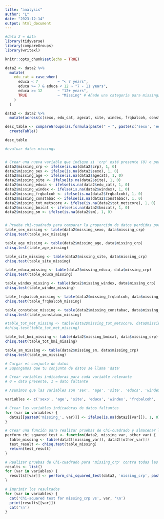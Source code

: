 ```yaml
---
title: "analysis"
author: "L"
date: "2023-12-14"
output: html_document
---
```


```r
#data 2 = data
library(tidyverse)
library(compareGroups)
library(writexl)

knitr::opts_chunk$set(echo = TRUE)
```

```r

data2 <- data2 %>%
  mutate(
    edu_cat = case_when(
      educa < 7         ~ "< 7 years",
      educa >= 7 & educa < 12 ~ "7 - 11 years",
      educa >= 12       ~ "12+ years",
      TRUE              ~ "Missing" # Añade una categoría para missings
    )
  ) 

```

```r
data2 <- data2 %>%
  mutate(across(c(sexo, edu_cat, agecat, site, windex, frqbalcoh, constabac, bmicat, diet,sm), as.factor))

desc_table <- compareGroups(as.formula(paste(" ~ ", paste(c('sexo', 'edu_cat', 'agecat', 'site', 'windex', 'frqbalcoh', 'constabac', 'bmicat', 'diet','sm'), collapse= "+"))), data = data2) %>%
  createTable() 

desc_table


```

```r
#evaluar datos missings


# Crear una nueva variable que indique si 'crp' está presente (0) o perdido (1)
data2$missing_crp <- ifelse(is.na(data2$crp), 1, 0)
data2$missing_sex <- ifelse(is.na(data2$sexo), 1, 0)
data2$missing_age <- ifelse(is.na(data2$agecat), 1, 0)
data2$missing_site <- ifelse(is.na(data2$site), 1, 0)
data2$missing_educa <- ifelse(is.na(data2$edu_cat), 1, 0)
data2$missing_windex <- ifelse(is.na(data2$windex), 1, 0)
data2$missing_frqbalcoh <- ifelse(is.na(data2$frqbalcoh), 1, 0)
data2$missing_constabac <- ifelse(is.na(data2$constabac), 1, 0)
data2$missing_tot_metscore <- ifelse(is.na(data2$tot_metscore), 1, 0)
data2$missing_bmicat <- ifelse(is.na(data2$bmicat), 1, 0)
data2$missing_sm <- ifelse(is.na(data2$sm), 1, 0)


# Prueba chi-cuadrado para comparar la proporción de datos perdidos por sexo
table_sex_missing <- table(data2$missing_sexo, data$missing_crp)
chisq.test(table_sex_missing)

table_age_missing <- table(data2$missing_age, data$missing_crp)
chisq.test(table_age_missing)

table_site_missing <- table(data2$missing_site, data$missing_crp)
chisq.test(table_site_missing)

table_educa_missing <- table(data2$missing_educa, data$missing_crp)
chisq.test(table_educa_missing)

table_windex_missing <- table(data2$missing_windex, data$missing_crp)
chisq.test(table_windex_missing)

table_frqbalcoh_missing <- table(data2$missing_frqbalcoh, data$missing_crp)
chisq.test(table_frqbalcoh_missing)

table_constabac_missing <- table(data2$missing_constabac, data$missing_crp)
chisq.test(table_constabac_missing)

#table_tot_met_missing <- table(data2$missing_tot_metscore, data$missing_crp)
#chisq.test(table_tot_met_missing)

table_tot_bmi_missing <- table(data2$missing_bmicat, data$missing_crp)
chisq.test(table_tot_bmi_missing)

table_sm_missing <- table(data2$missing_sm, data$missing_crp)
chisq.test(table_sm_missing)

```

```r
# Cargar el conjunto de datos
# Supongamos que tu conjunto de datos se llama 'data'

# Crear variables indicadoras para cada variable relevante
# 0 = dato presente, 1 = dato faltante

# Asumimos que las variables son 'sex', 'age', 'site', 'educa', 'windex', 'frqbalcoh', 'constabac', 'tot_met', 'bmi', 'diet', 'sm', 'crp'

variables <- c('sexo', 'age', 'site', 'educa', 'windex', 'frqbalcoh', 'constabac', 'tot_met', 'bmi', 'diet', 'sm')

# Crear las variables indicadoras de datos faltantes
for (var in variables) {
  data2[[paste0('missing_', var)]] <- ifelse(is.na(data2[[var]]), 1, 0)
}

# Crear una función para realizar pruebas de Chi-cuadrado y almacenar los resultados
perform_chi_squared_test <- function(data2, missing_var, other_var) {
  table_missing <- table(data2[[missing_var]], data2[[other_var]])
  test_result <- chisq.test(table_missing)
  return(test_result)
}

# Realizar pruebas de Chi-cuadrado para 'missing_crp' contra todas las otras variables indicadoras
results <- list()
for (var in variables) {
  results[[var]] <- perform_chi_squared_test(data2, 'missing_crp', paste0('missing_', var))
}

# Imprimir los resultados
for (var in variables) {
  cat('Chi-squared test for missing_crp vs', var, '\n')
  print(results[[var]])
  cat('\n')
}

```


